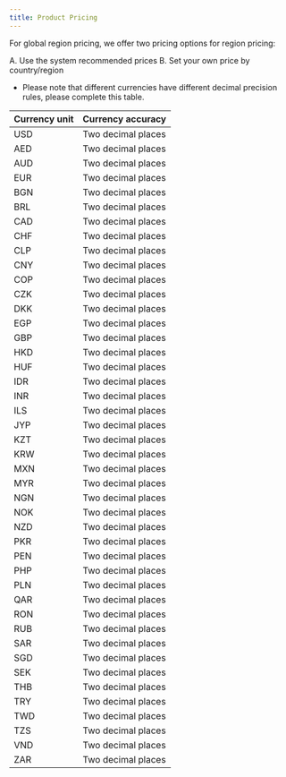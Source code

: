 ```yaml
---
title: Product Pricing
---
```


<head>
  <meta name="robots" content="noindex" />
</head>

For global region pricing, we offer two pricing options for region pricing:

A. Use the system recommended prices
B. Set your own price by country/region

* Please note that different currencies have different decimal precision rules, please complete this table.

|  Currency unit  | Currency accuracy | 
|  ----  | ----  |
|  USD |  Two decimal places  | 
|  AED |  Two decimal places  | 
|  AUD |  Two decimal places  | 
|  EUR |  Two decimal places  | 
|  BGN |  Two decimal places  | 
|  BRL |  Two decimal places  | 
|  CAD |  Two decimal places  | 
|  CHF |  Two decimal places  | 
|  CLP |  Two decimal places  | 
|  CNY |  Two decimal places  | 
|  COP |  Two decimal places  | 
|  CZK |  Two decimal places  | 
|  DKK |  Two decimal places  | 
|  EGP |  Two decimal places  | 
|  GBP |  Two decimal places  | 
|  HKD |  Two decimal places  | 
|  HUF |  Two decimal places  | 
|  IDR |  Two decimal places  | 
|  INR |  Two decimal places  | 
|  ILS |  Two decimal places  | 
|  JYP |  Two decimal places  | 
|  KZT |  Two decimal places  | 
|  KRW |  Two decimal places  | 
|  MXN |  Two decimal places  | 
|  MYR |  Two decimal places  | 
|  NGN |  Two decimal places  | 
|  NOK |  Two decimal places  | 
|  NZD |  Two decimal places  | 
|  PKR |  Two decimal places  | 
|  PEN |  Two decimal places  | 
|  PHP |  Two decimal places  | 
|  PLN |  Two decimal places  | 
|  QAR |  Two decimal places  | 
|  RON |  Two decimal places  | 
|  RUB |  Two decimal places  | 
|  SAR |  Two decimal places  | 
|  SGD |   Two decimal places | 
|  SEK |  Two decimal places  | 
|  THB |  Two decimal places  | 
|  TRY |  Two decimal places  | 
|  TWD |  Two decimal places  | 
|  TZS |  Two decimal places  | 
|  VND |  Two decimal places  | 
|  ZAR |  Two decimal places  | 
